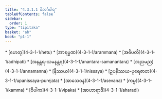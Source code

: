 ```yaml
---
title: "4.3.1.1 ဝိဘင်္ဂဝါရ"
tableOfContents: false
sidebar:
  order: 1
type: "tipitaka"
basket: "ab"
book: "p1-1"
---
```



<DynamicBreadcrumb />



<TableOfContents book="p1-1" section="4.3.1.1">
* [ဟေတု](4-3-1-1/hetu)
* [အာရမ္မဏ](4-3-1-1/arammana)
* [အဓိပတိ](4-3-1-1/adhipati)
* [အနန္တရ-သမနန္တရ](4-3-1-1/anantara-samanantara)
* [အညမည](4-3-1-1/annamanna)
* [နိဿယ](4-3-1-1/nissaya)
* [ဥပနိဿယ-ပုရေဇာတ](4-3-1-1/upanissaya-purejata)
* [အာသေဝန](4-3-1-1/asevana)
* [ကမ္မ](4-3-1-1/kamma)
* [ဝိပါက](4-3-1-1/vipaka)
* [အာဟာရာဒိ](4-3-1-1/aharadi)
</TableOfContents>